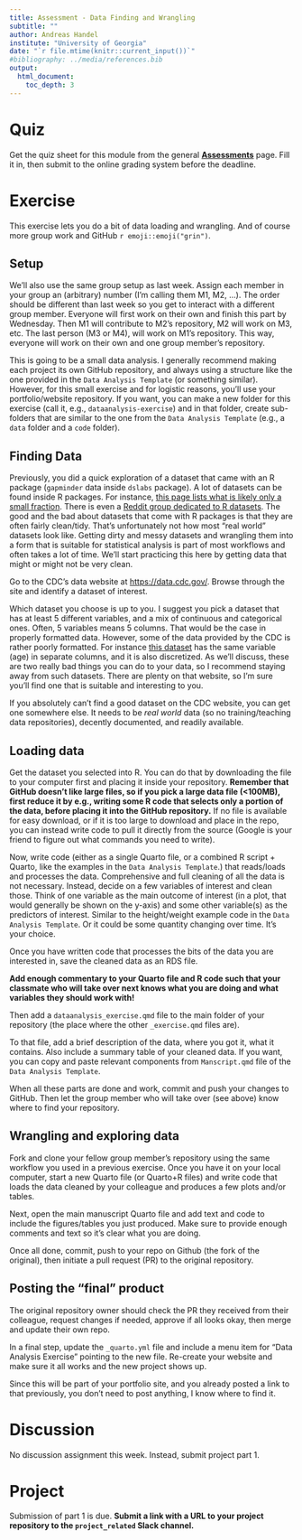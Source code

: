 ---
title: Assessment - Data Finding and Wrangling  
subtitle: ""
author: Andreas Handel
institute: "University of Georgia"
date: "`r file.mtime(knitr::current_input())`"
#bibliography: ../media/references.bib
output: 
  html_document:
    toc_depth: 3
---


# Quiz

Get the quiz sheet for this module from the general [__Assessments__](./Course_Assessments.html) page. Fill it in, then submit to the online grading system before the deadline. 

# Exercise

This exercise lets you do a bit of data loading and wrangling. And of course more group work and GitHub `r emoji::emoji("grin")`. 


## Setup

We'll also use the same group setup as last week. Assign each member in your group an (arbitrary) number (I'm calling them M1, M2, ...). The order should be different than last week so you get to interact with a different group member. Everyone will first work on their own and finish this part by Wednesday. Then M1 will contribute to M2's repository, M2 will work on M3, etc. The last person (M3 or M4), will work on M1's repository. This way, everyone will work on their own and one group member's repository. 

This is going to be a small data analysis. I generally recommend making each project its own GitHub repository, and always using a structure like the one provided in the `Data Analysis Template` (or something similar). However, for this small exercise and for logistic reasons, you'll use your portfolio/website repository. If you want, you can make a new folder for this exercise (call it, e.g., `dataanalysis-exercise`) and in that folder, create sub-folders that are similar to the one from the `Data Analysis Template` (e.g.,  a `data` folder and a `code` folder).


## Finding Data

Previously, you did a quick exploration of a dataset that came with an R package (`gapminder` data inside `dslabs` package). A lot of datasets can be found inside R packages. For instance, [this page lists what is likely only a small fraction](https://vincentarelbundock.github.io/Rdatasets/datasets.html). There is even a [Reddit group dedicated to R datasets](https://www.reddit.com/r/datasets/). The good and the bad about datasets that come with R packages is that they are often fairly clean/tidy. That's unfortunately not how most "real world" datasets look like. Getting dirty and messy datasets and wrangling them into a form that is suitable for statistical analysis is part of most workflows and often takes a lot of time. We'll start practicing this here by getting data that might or might not be very clean.

Go to the CDC's data website at [https://data.cdc.gov/](https://data.cdc.gov/). Browse through the site and identify a dataset of interest. 

Which dataset you choose is up to you. I suggest you pick a dataset that has at least 5 different variables, and a mix of continuous and categorical ones. Often, 5 variables means 5 columns. That would be the case in properly formatted data. However, some of the data provided by the CDC is rather poorly formatted. For instance [this dataset](https://data.cdc.gov/Traumatic-Brain-Injury-/Rates-of-TBI-related-Deaths-by-Age-Group-United-St/nq6q-szvs) has the same variable (age) in separate columns, and it is also discretized. As we'll discuss, these are two really bad things you can do to your data, so I recommend staying away from such datasets. There are plenty on that website, so I'm sure you'll find one that is suitable and interesting to you.

If you absolutely can't find a good dataset on the CDC website, you can get one somewhere else. It needs to be _real world_ data (so no training/teaching data repositories), decently documented, and readily available.


## Loading data

Get the dataset you selected into R. You can do that by downloading the file to your computer first and placing it inside your repository. **Remember that GitHub doesn't like large files, so if you pick a large data file (<100MB), first reduce it by e.g., writing some R code that selects only a portion of the data, before placing it into the GitHub repository.** If no file is available for easy download, or if it is too large to download and place in the repo, you can instead write code to pull it directly from the source (Google is your friend to figure out what commands you need to write).

Now, write code (either as a single Quarto file, or a combined R script + Quarto, like the examples in the `Data Analysis Template`.) that reads/loads and processes the data. Comprehensive and full cleaning of all the data is not necessary. Instead, decide on a few variables of interest and clean those. Think of one variable as the main outcome of interest (in a plot, that would generally be shown on the y-axis) and some other variable(s) as the predictors of interest. Similar to the height/weight example code in the `Data Analysis Template`. Or it could be some quantity changing over time. It's your choice.

Once you have written code that processes the bits of the data you are interested in, save the cleaned data as an RDS file.

**Add enough commentary to your Quarto file and R code such that your classmate who will take over next knows what you are doing and what variables they should work with!**

Then add a `dataanalysis_exercise.qmd` file to the main folder of your repository (the place where the other `_exercise.qmd` files are).

To that file, add a brief description of the data, where you got it, what it contains. Also include a summary table of your cleaned data. If you want, you can copy and paste relevant components from `Manscript.qmd` file of the `Data Analysis Template`. 

When all these parts are done and work, commit and push your changes to GitHub. Then let the group member who will take over (see above) know where to find your repository.



## Wrangling and exploring data

Fork and clone your fellow group member's repository using the same workflow you used in a previous exercise. Once you have it on your local computer, start a new Quarto file (or Quarto+R files) and write code that loads the data cleaned by your colleague and produces a few plots and/or tables. 

Next, open the main manuscript Quarto file and add text and code to include the figures/tables you just produced. Make sure to provide enough comments and text so it's clear what you are doing.

Once all done, commit, push to your repo on Github (the fork of the original), then initiate a pull request (PR) to the original repository. 



## Posting the "final" product

The original repository owner should check the PR they received from their colleague, request changes if needed, approve if all looks okay, then merge and update their own repo. 

In a final step, update the `_quarto.yml` file and include a menu item for "Data Analysis Exercise" pointing to the new file. Re-create your website and make sure it all works and the new project shows up.

Since this will be part of your portfolio site, and you already posted a link to that previously, you don’t need to post anything, I know where to find it.




# Discussion

No discussion assignment this week. Instead, submit project part 1.


# Project

Submission of part 1 is due. **Submit a link with a URL to your project repository to the `project_related` Slack channel.** 
